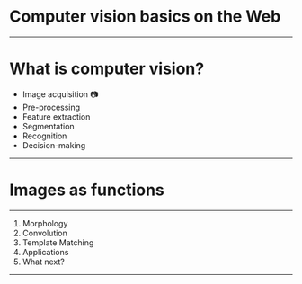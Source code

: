 
<Head>
  <title>Computer vision basics on the Web</title>
  <link href="https://fonts.googleapis.com/css?family=Roboto+Slab" rel="stylesheet" />
</Head>

# Computer&nbsp;vision basics on&nbsp;the&nbsp;Web

---

# What is computer vision?

- Image acquisition 📷
- Pre-processing
- Feature extraction
- Segmentation
- Recognition
- Decision-making

---

# Images as functions

<SelectableImage src="assets/fruits.jpg" width="400px" height="250" onClick={console.log} />

---

1. Morphology
1. Convolution
1. Template Matching
1. Applications
1. What next?

---
